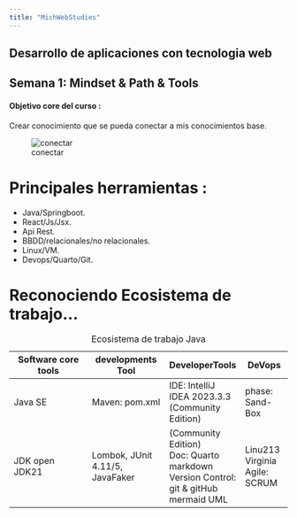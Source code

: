 ```yaml
---
title: "MichWebStudies"
---
```



<h2> Desarrollo de aplicaciones con tecnologia web</h2>
<h2> Semana 1: <b>Mindset & Path & Tools</b></h3>
#### **Objetivo core del curso** :

Crear conocimiento que se pueda conectar a mis conocimientos base.




![conectar](img/conectar.png)

# Principales herramientas :

-  Java/Springboot.
-  React/Js/Jsx.
-  Api Rest.
-  BBDD/relacionales/no relacionales.
-  Linux/VM.
-  Devops/Quarto/Git.

# Reconociendo Ecosistema de trabajo...

::: {#tbl-EcoSystem}

|Software core tools | developments Tool | DeveloperTools | DeVops     |
|--------------------|-------------------|----------------|------------|
|Java SE |  Maven: pom.xml  |  IDE: IntelliJ IDEA 2023.3.3 (Community Edition)| phase: Sand-Box|
|JDK open JDK21| Lombok, JUnit 4.11/5, <br> JavaFaker | (Community Edition)<br>Doc: Quarto markdown<br>Version Control: git & gitHub <br> mermaid UML|Linu213 Virginia <br>Agile: SCRUM

: Ecosistema de trabajo Java

:::


















